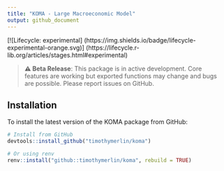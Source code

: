 ```yaml
---
title: "KOMA - Large Macroeconomic Model"
output: github_document
---
```


[![Lifecycle: experimental]
(https://img.shields.io/badge/lifecycle-experimental-orange.svg)]
(https://lifecycle.r-lib.org/articles/stages.html#experimental)

> **⚠️ Beta Release**: This package is in active development.
> Core features are working but exported functions may change and bugs
> are possible. Please report issues on GitHub.

## Installation

To install the latest version of the KOMA package from GitHub:

```r
# Install from GitHub
devtools::install_github("timothymerlin/koma")

# Or using renv
renv::install("github::timothymerlin/koma", rebuild = TRUE)
```
